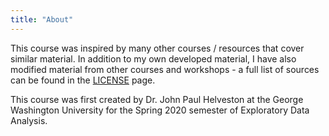 ```yaml
---
title: "About"
---
```


This course was inspired by many other courses / resources that cover similar material. In addition to my own developed material, I have also modified material from other courses and workshops - a full list of sources can be found in the [LICENSE](LICENSE.qmd) page.

This course was first created by Dr. John Paul Helveston at the George Washington University for the Spring 2020 semester of Exploratory Data Analysis.
